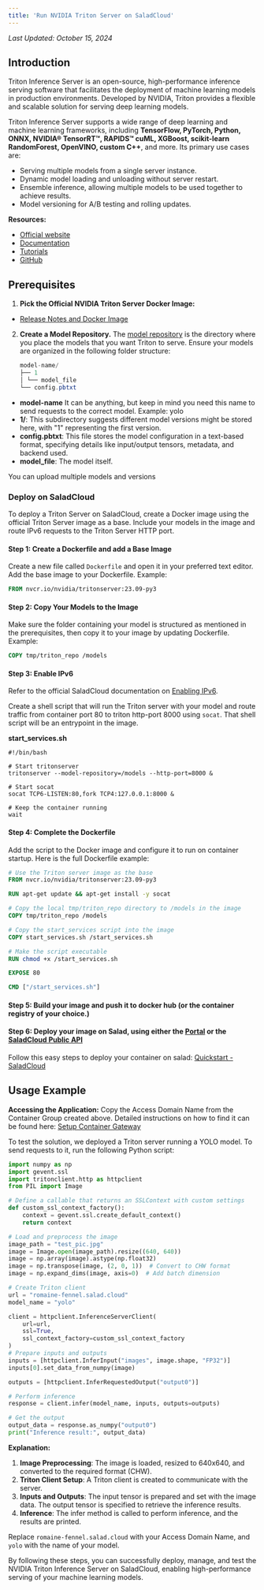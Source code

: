 ```yaml
---
title: 'Run NVIDIA Triton Server on SaladCloud'
---
```


_Last Updated: October 15, 2024_

## Introduction

Triton Inference Server is an open-source, high-performance inference serving software that facilitates the deployment
of machine learning models in production environments. Developed by NVIDIA, Triton provides a flexible and scalable
solution for serving deep learning models.

Triton Inference Server supports a wide range of deep learning and machine learning frameworks, including **TensorFlow,
PyTorch, Python, ONNX, NVIDIA® TensorRT™, RAPIDS™ cuML, XGBoost, scikit-learn RandomForest, OpenVINO, custom C++**, and
more. Its primary use cases are:

- Serving multiple models from a single server instance.
- Dynamic model loading and unloading without server restart.
- Ensemble inference, allowing multiple models to be used together to achieve results.
- Model versioning for A/B testing and rolling updates.

**Resources:**

- [Official website](https://developer.nvidia.com/triton-inference-server)
- [Documentation](https://docs.nvidia.com/deeplearning/triton-inference-server/)
- [Tutorials](https://www.youtube.com/watch?v=NQDtfSi5QF4)
- [GitHub](https://github.com/triton-inference-server/server)

## Prerequisites

1. **Pick the Official NVIDIA Triton Server Docker Image:**

- [Release Notes and Docker Image](https://docs.nvidia.com/deeplearning/triton-inference-server/release-notes/rel-23-09.html)

2. **Create a Model Repository.** The
   [model repository](https://docs.nvidia.com/deeplearning/triton-inference-server/user-guide/docs/user_guide/model_repository.html)
   is the directory where you place the models that you want Triton to serve. Ensure your models are organized in the
   following folder structure:
   ```java
   model-name/
   ├── 1
   │ └── model_file
   └── config.pbtxt
   ```

- **model-name** It can be anything, but keep in mind you need this name to send requests to the correct model. Example:
  yolo
- **1/**: This subdirectory suggests different model versions might be stored here, with "1" representing the first
  version.
- **config.pbtxt**: This file stores the model configuration in a text-based format, specifying details like
  input/output tensors, metadata, and backend used.
- **model_file**: The model itself.

You can upload multiple models and versions

### Deploy on SaladCloud

To deploy a Triton Server on SaladCloud, create a Docker image using the official Triton Server image as a base. Include
your models in the image and route IPv6 requests to the Triton Server HTTP port.

#### Step 1: Create a Dockerfile and add a Base Image

Create a new file called `Dockerfile` and open it in your preferred text editor. Add the base image to your Dockerfile.
Example:

```dockerfile
FROM nvcr.io/nvidia/tritonserver:23.09-py3
```

#### Step 2: Copy Your Models to the Image

Make sure the folder containing your model is structured as mentioned in the prerequisites, then copy it to your image
by updating Dockerfile. Example:

```dockerfile
COPY tmp/triton_repo /models
```

#### Step 3: Enable IPv6

Refer to the official SaladCloud documentation on [Enabling IPv6](/products/sce/gateway/enabling-ipv6).

Create a shell script that will run the Triton server with your model and route traffic from container port 80 to triton
http-port 8000 using `socat`. That shell script will be an entrypoint in the image.

**start_services.sh**

```shell
#!/bin/bash

# Start tritonserver
tritonserver --model-repository=/models --http-port=8000 &

# Start socat
socat TCP6-LISTEN:80,fork TCP4:127.0.0.1:8000 &

# Keep the container running
wait
```

#### Step 4: Complete the Dockerfile

Add the script to the Docker image and configure it to run on container startup. Here is the full Dockerfile example:

```dockerfile
# Use the Triton server image as the base
FROM nvcr.io/nvidia/tritonserver:23.09-py3

RUN apt-get update && apt-get install -y socat

# Copy the local tmp/triton_repo directory to /models in the image
COPY tmp/triton_repo /models

# Copy the start_services script into the image
COPY start_services.sh /start_services.sh

# Make the script executable
RUN chmod +x /start_services.sh

EXPOSE 80

CMD ["/start_services.sh"]
```

#### Step 5: Build your image and push it to docker hub (or the container registry of your choice.)

#### Step 6: Deploy your image on Salad, using either the [Portal](https://portal.salad.com) or the [SaladCloud Public API](/reference/saladcloud-api/container-groups/create-container-group)

Follow this easy steps to deploy your container on salad:
[Quickstart - SaladCloud](/products/sce/getting-started/quickstart)

## Usage Example

**Accessing the Application:** Copy the Access Domain Name from the Container Group created above. Detailed instructions
on how to find it can be found here:
[Setup Container Gateway](https://cloud-support.salad.com/article/421-setup-container-gateway#:~:text=Enable%20the%20Container%20Gateway%20%28Load%20Balancer%29%20on%20the,Domain%20Name%20is%20located%20in%20the%20Container%20Group.)

To test the solution, we deployed a Triton server running a YOLO model. To send requests to it, run the following Python
script:

```python
import numpy as np
import gevent.ssl
import tritonclient.http as httpclient
from PIL import Image

# Define a callable that returns an SSLContext with custom settings
def custom_ssl_context_factory():
    context = gevent.ssl.create_default_context()
    return context

# Load and preprocess the image
image_path = "test_pic.jpg"
image = Image.open(image_path).resize((640, 640))
image = np.array(image).astype(np.float32)
image = np.transpose(image, (2, 0, 1))  # Convert to CHW format
image = np.expand_dims(image, axis=0)  # Add batch dimension

# Create Triton client
url = "romaine-fennel.salad.cloud"
model_name = "yolo"

client = httpclient.InferenceServerClient(
    url=url,
    ssl=True,
    ssl_context_factory=custom_ssl_context_factory
)
# Prepare inputs and outputs
inputs = [httpclient.InferInput("images", image.shape, "FP32")]
inputs[0].set_data_from_numpy(image)

outputs = [httpclient.InferRequestedOutput("output0")]

# Perform inference
response = client.infer(model_name, inputs, outputs=outputs)

# Get the output
output_data = response.as_numpy("output0")
print("Inference result:", output_data)
```

**Explanation:**

1. **Image Preprocessing**: The image is loaded, resized to 640x640, and converted to the required format (CHW).
2. **Triton Client Setup**: A Triton client is created to communicate with the server.
3. **Inputs and Outputs**: The input tensor is prepared and set with the image data. The output tensor is specified to
   retrieve the inference results.
4. **Inference**: The infer method is called to perform inference, and the results are printed.

Replace `romaine-fennel.salad.cloud` with your Access Domain Name, and `yolo` with the name of your model.

By following these steps, you can successfully deploy, manage, and test the NVIDIA Triton Inference Server on
SaladCloud, enabling high-performance serving of your machine learning models.
